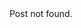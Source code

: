 <div 
    className='flex justify-center text-center h-[75vh] items-center font-sans text-[5vmin]'
>
Post not found.
</div>